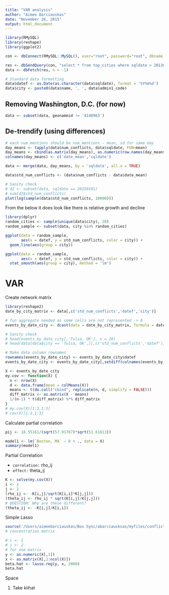 ```yaml
---
title: "VAR analysis"
author: "Aimee Barciauskas"
date: "November 26, 2015"
output: html_document
---
```


```r
library(RMySQL)
library(reshape)
library(ggplot2)

con <- dbConnect(RMySQL::MySQL(), user="root", password="root", dbname = "gdelt")

res <- dbSendQuery(con, "select * from top_cities where sqldate > 20130331")
data <- dbFetch(res, n = -1)

# Standard data formatting
data$datef <- as.Date(as.character(data$sqldate), format = '%Y%m%d')
data$city <- paste0(data$name, ', ', data$admin1_code)
```

## Removing Washington, D.C. (for now)

```r
data <- subset(data, geonameid != '4140963')
```

## De-trendify (using differences)

```r
# each num_mentions should be num_mentions - mean, sd for same day
day_means <- tapply(data$num_conflicts, data$sqldate, FUN=mean)
day_means <- cbind(as.matrix(day_means), as.numeric(row.names(day_means)))
colnames(day_means) <- c('date_mean','sqldate')

data <- merge(data, day_means, by = 'sqldate', all.x = TRUE)

data$std_num_conflicts <- (data$num_conflicts - data$date_mean)

# Sanity check
# d2 <- subset(data, sqldate == 20150101)
# sum(d2$std_num_conflicts)
plot(log(sample(data$std_num_conflicts, 10000)))
```

From the below it does look like there is relative growth and decline

```r
library(dplyr)
random_cities <- sample(unique(data$city), 20)
random_sample <- subset(data, city %in% random_cities)

ggplot(data = random_sample,
       aes(x = datef, y = std_num_conflicts, color = city)) +       
  geom_line(aes(group = city))

ggplot(data = random_sample,
       aes(x = datef, y = std_num_conflicts, color = city)) +       
  stat_smooth(aes(group = city), method = 'lm')
```

# VAR

Create network matrix

```r
library(reshape2)
date_by_city_matrix <- data[,c('std_num_conflicts','datef','city')]

# fun aggregate needed as some cells are not represented -> 0
events_by_date_city <- dcast(data = date_by_city_matrix, formula = datef ~ city, value.var = 'std_num_conflicts', fun.aggregate = sum)

# Sanity check
# head(events_by_date_city[,'Tulsa, OK'], n = 20)
# head(data[data$city == 'Tulsa, OK',][,c('std_num_conflicts','datef')], n = 10)

# Make date column rownames
rownames(events_by_date_city) <- events_by_date_city$datef
events_by_date_city <- events_by_date_city[,setdiff(colnames(events_by_date_city), 'datef')]

X <- events_by_date_city
my.cov <- function(X) {
  n <- nrow(X)
  d <- data.frame(mean = colMeans(X))
  means <- t(do.call("cbind", replicate(n, d, simplify = FALSE)))
  diff_matrix <- as.matrix(X - means)
  1/(n-1) * t(diff_matrix) %*% diff_matrix
}
# my.cov(X)[1:3,1:3]
# cov(X)[1:3,1:3]
```

Calculate partial correlation

```r
pij <- 18.55161/(sqrt(57.91767)*sqrt(51.61613))

model1 <- lm(`Boston, MA` ~ 0 + ., data = X)
summary(model1)
```

Partial Correlation

* `correlation:` rho_ij
* `effect:` theta_ij

```r
K <- solve(my.cov(X))
i <- 1
j <- 2
(rho_ij <- -K[i,j]/sqrt(K[i,i]*K[j,j]))
(theta_ij <- rho_ij * sqrt(K[i,j]/K[j,j]))
# QUESTION: Why are these different?
(theta_ij <- -K[i,j]/K[i,i])
```

Simple Lasso

```r
source('/Users/aimeebarciauskas/Box Sync/abarciausksas/myfiles/conflicts_analysis_project/scripts/data_expoloration/lasso.R')
# concentration matrix

# i <- 1
# j <- 2
# for one matrix
y <- as.numeric(X[,1])
x <- as.matrix(X[,2:ncol(X)])
beta.hat <- lasso.reg(y, x, 2000)
beta.hat
```

Space

1) Take kiihat 
```
```

